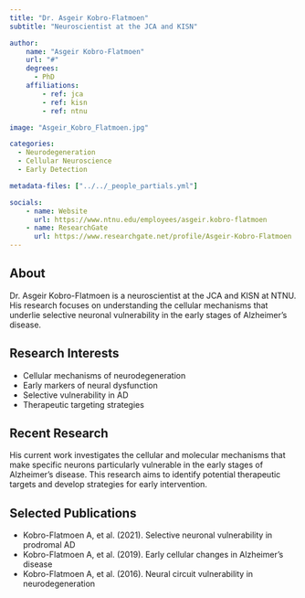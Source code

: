 ```yaml
---
title: "Dr. Asgeir Kobro-Flatmoen"
subtitle: "Neuroscientist at the JCA and KISN"

author:
    name: "Asgeir Kobro-Flatmoen"
    url: "#"
    degrees:
      - PhD
    affiliations:
        - ref: jca
        - ref: kisn
        - ref: ntnu

image: "Asgeir_Kobro_Flatmoen.jpg"

categories:
  - Neurodegeneration
  - Cellular Neuroscience
  - Early Detection

metadata-files: ["../../_people_partials.yml"]

socials:
    - name: Website
      url: https://www.ntnu.edu/employees/asgeir.kobro-flatmoen
    - name: ResearchGate
      url: https://www.researchgate.net/profile/Asgeir-Kobro-Flatmoen
---
```


## About

Dr. Asgeir Kobro-Flatmoen is a neuroscientist at the JCA and KISN at NTNU. His research focuses on understanding the cellular mechanisms that underlie selective neuronal vulnerability in the early stages of Alzheimer's disease.

## Research Interests

- Cellular mechanisms of neurodegeneration
- Early markers of neural dysfunction
- Selective vulnerability in AD
- Therapeutic targeting strategies

## Recent Research

His current work investigates the cellular and molecular mechanisms that make specific neurons particularly vulnerable in the early stages of Alzheimer's disease. This research aims to identify potential therapeutic targets and develop strategies for early intervention.

## Selected Publications

- Kobro-Flatmoen A, et al. (2021). Selective neuronal vulnerability in prodromal AD
- Kobro-Flatmoen A, et al. (2019). Early cellular changes in Alzheimer's disease
- Kobro-Flatmoen A, et al. (2016). Neural circuit vulnerability in neurodegeneration 